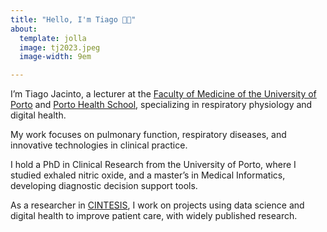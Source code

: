 ```yaml
---
title: "Hello, I'm Tiago 👋🏻"
about:
  template: jolla
  image: tj2023.jpeg
  image-width: 9em

---
```


I’m Tiago Jacinto, a lecturer at the [Faculty of Medicine of the University of Porto](http://med.up.pt) and [Porto Health School](http://ess.ipp.pt), specializing in respiratory physiology and digital health.

My work focuses on pulmonary function, respiratory diseases, and innovative technologies in clinical practice.

I hold a PhD in Clinical Research from the University of Porto, where I studied exhaled nitric oxide, and a master’s in Medical Informatics, developing diagnostic decision support tools.

As a researcher in [CINTESIS](http://cintesis.eu), I work on projects using data science and digital health to improve patient care, with widely published research.